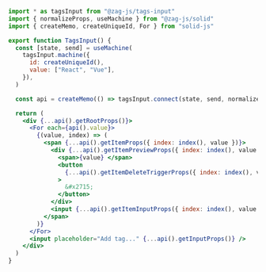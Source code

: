 ```jsx
import * as tagsInput from "@zag-js/tags-input"
import { normalizeProps, useMachine } from "@zag-js/solid"
import { createMemo, createUniqueId, For } from "solid-js"

export function TagsInput() {
  const [state, send] = useMachine(
    tagsInput.machine({
      id: createUniqueId(),
      value: ["React", "Vue"],
    }),
  )

  const api = createMemo(() => tagsInput.connect(state, send, normalizeProps))

  return (
    <div {...api().getRootProps()}>
      <For each={api().value}>
        {(value, index) => (
          <span {...api().getItemProps({ index: index(), value })}>
            <div {...api().getItemPreviewProps({ index: index(), value })}>
              <span>{value} </span>
              <button
                {...api().getItemDeleteTriggerProps({ index: index(), value })}
              >
                &#x2715;
              </button>
            </div>
            <input {...api().getItemInputProps({ index: index(), value })} />
          </span>
        )}
      </For>
      <input placeholder="Add tag..." {...api().getInputProps()} />
    </div>
  )
}
```
